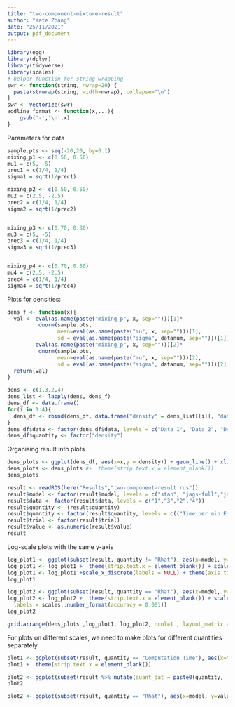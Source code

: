 ```yaml
---
title: "two-component-mixture-result"
author: "Kate Zhang"
date: "25/11/2021"
output: pdf_document
---
```


```r
library(egg)
library(dplyr)
library(tidyverse)
library(scales)
# helper function for string wrapping
swr <- function(string, nwrap=20) {
  paste(strwrap(string, width=nwrap), collapse="\n")
}
swr <- Vectorize(swr)
addline_format <- function(x,...){
    gsub('-','\n',x)
}
```
Parameters for data
```r
sample.pts <- seq(-20,20, by=0.1)
mixing_p1 <- c(0.50, 0.50)
mu1 = c(5, -5)
prec1 = c(1/4, 1/4)
sigma1 = sqrt(1/prec1)

mixing_p2 <- c(0.50, 0.50)
mu2 = c(2.5, -2.5)
prec2 = c(1/4, 1/4)
sigma2 = sqrt(1/prec2)


mixing_p3 <- c(0.70, 0.30)
mu3 = c(5, -5)
prec3 = c(1/4, 1/4)
sigma3 = sqrt(1/prec3)


mixing_p4 <- c(0.70, 0.30)
mu4 = c(2.5, -2.5)
prec4 = c(1/4, 1/4)
sigma4 = sqrt(1/prec4)
```

Plots for densities:

```r
dens_f <- function(x){
  val <- eval(as.name(paste("mixing_p", x, sep="")))[1]*
          dnorm(sample.pts,  
                mean=eval(as.name(paste("mu", x, sep="")))[1], 
                sd = eval(as.name(paste("sigma", datanum, sep="")))[1]) + 
         eval(as.name(paste("mixing_p", x, sep="")))[2]*
          dnorm(sample.pts, 
                mean=eval(as.name(paste("mu", x, sep="")))[2], 
                sd = eval(as.name(paste("sigma", datanum, sep="")))[2])
  return(val)
}

dens <- c(1,3,2,4)
dens_list <- lapply(dens, dens_f)
dens_df <- data.frame()
for(i in 1:4){
  dens_df <- rbind(dens_df, data.frame("density" = dens_list[[i]], "data"=rep(paste("Data", i), length(sample.pts)), "x"=sample.pts))
}
dens_df$data <- factor(dens_df$data, levels = c("Data 1", "Data 2", "Data 3", "Data 4"))
dens_df$quantity <- factor("density")
```

Organising result into plots 
```r
dens_plots <- ggplot(dens_df, aes(x=x,y = density)) + geom_line() + xlim(c(-20, 20)) + facet_grid(quantity~data, scales='free_y', labeller = label_wrap_gen(multi_line=FALSE)) + theme_bw()  + theme(text = element_text(size=20))
dens_plots <- dens_plots #+  theme(strip.text.x = element_blank())
dens_plots
```

```r
result <- readRDS(here("Results","two-component-result.rds"))
result$model <- factor(result$model, levels = c("stan", "jags-full","jags-marg-inbuilt", "jags-marg", "jags-full-restricted"))
result$data <- factor(result$data, levels = c("1","3","2","4"))
result$quantity <- (result$quantity)
result$quantity <- factor(result$quantity, levels = c(("Time per min Effective Sample"), "Computation Time",( "Min Effective Sample Size"), "Rhat"))
result$trial <- factor(result$trial)
result$value <- as.numeric(result$value)
result
```
Log-scale plots with the same y-axis
```r
log_plot1 <- ggplot(subset(result, quantity != "Rhat"), aes(x=model, y=value, group=model)) +  geom_boxplot() + facet_grid(quantity~data, scales='free') + theme(strip.placement = "outside") + theme_bw() + theme(text = element_text(size=20)) + scale_x_discrete(labels=addline_format(c("stan", "jags-full","jags-marg-inbuilt", "jags-marg", "jags-full-restricted"))) 
log_plot1 <- log_plot1 +  theme(strip.text.x = element_blank()) + scale_y_log10(breaks = trans_breaks("log10", function(x) 10^x), labels = trans_format("log10", math_format(10^.x)))
log_plot1 <- log_plot1 +scale_x_discrete(labels = NULL) + theme(axis.title.x = element_blank())
log_plot1
```
```r
log_plot2 <- ggplot(subset(result, quantity == "Rhat"), aes(x=model, y=value, group=model)) +  geom_point()+ facet_grid(quantity~data, scales='free_y', labeller = label_wrap_gen(multi_line=FALSE)) + theme(strip.placement = "outside") + theme_bw() + theme(text = element_text(size=20)) + scale_x_discrete(labels=addline_format(c("stan", "jags-full","jags-marg-inbuilt", "jags-marg", "jags-full-restricted"))) +geom_hline(yintercept = 1.1)
log_plot2 <- log_plot2 +  theme(strip.text.x = element_blank()) + scale_y_continuous(
  labels = scales::number_format(accuracy = 0.001))
log_plot2
```
```r
grid.arrange(dens_plots ,log_plot1, log_plot2, ncol=1 , layout_matrix = cbind(c(1,2,2,2,3)))
```


For plots on different scales, we need to make plots for different quantities separately
```r
plot1 <- ggplot(subset(result, quantity == "Computation Time"), aes(x=model, y=value)) +  geom_boxplot() + facet_grid(quantity ~data , scales='free') + theme_bw() + theme(text = element_text(size=20)) + scale_x_discrete(labels=addline_format(c("stan", "jags-full","jags-marg-inbuilt", "jags-marg", "jags-full-restricted")))
plot1 +  theme(strip.text.x = element_blank())
```
```r
plot2 <- ggplot(subset(result %>% mutate(quant_dat = paste0(quantity, '-', data)), quantity != "Rhat"), aes(x=model, y=value, group=model)) +  geom_boxplot() + facet_grid(quant_dat~., scales='free', labeller = label_wrap_gen(multi_line=FALSE)) + theme_bw() + theme(text = element_text(size=20)) + scale_x_discrete(labels=addline_format(c("stan", "jags-full","jags-marg-inbuilt", "jags-marg", "jags-full-restricted"))) + theme(strip.placement = "inside")
plot2
```

```r
plot2 <- ggplot(subset(result, quantity == "Rhat"), aes(x=model, y=value, group=model)) +  geom_point() + theme_bw() + facet_grid(quantity ~., scales='free') + theme(text = element_text(size=20))+geom_hline(yintercept = 1.1)#+ scale_color_brewer(palette="Set3") +geom_hline(yintercept = 1.1)
```